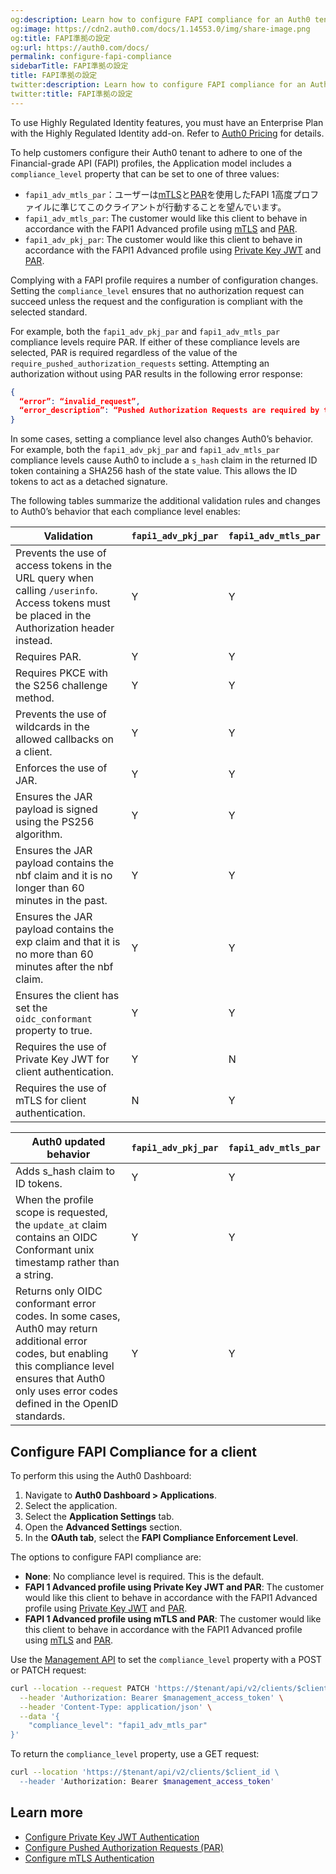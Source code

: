 ```yaml
---
og:description: Learn how to configure FAPI compliance for an Auth0 tenant.
og:image: https://cdn2.auth0.com/docs/1.14553.0/img/share-image.png
og:title: FAPI準拠の設定
og:url: https://auth0.com/docs/
permalink: configure-fapi-compliance
sidebarTitle: FAPI準拠の設定
title: FAPI準拠の設定
twitter:description: Learn how to configure FAPI compliance for an Auth0 tenant.
twitter:title: FAPI準拠の設定
---
```


<Callout icon="file-lines" color="#0EA5E9" iconType="regular">

To use Highly Regulated Identity features, you must have an Enterprise Plan with the Highly Regulated Identity add-on. Refer to [Auth0 Pricing](https://auth0.com/pricing/) for details.

</Callout>

To help customers configure their Auth0 tenant to adhere to one of the Financial-grade API (FAPI) profiles, the Application model includes a `compliance_level` property that can be set to one of three values:

* `fapi1_adv_mtls_par`：ユーザーは[mTLS](/configure-mtls)と[PAR](/configure-par)を使用したFAPI 1高度プロファイルに準じてこのクライアントが行動することを望んでいます。
* `fapi1_adv_mtls_par`: The customer would like this client to behave in accordance with the FAPI1 Advanced profile using [mTLS](/docs/get-started/applications/configure-mtls) and [PAR](/docs/get-started/applications/configure-par).
* `fapi1_adv_pkj_par`: The customer would like this client to behave in accordance with the FAPI1 Advanced profile using [Private Key JWT](/docs/get-started/applications/configure-private-key-jwt) and [PAR](/docs/get-started/applications/configure-par).

Complying with a FAPI profile requires a number of configuration changes. Setting the `compliance_level` ensures that no authorization request can succeed unless the request and the configuration is compliant with the selected standard.

For example, both the `fapi1_adv_pkj_par` and `fapi1_adv_mtls_par` compliance levels require PAR. If either of these compliance levels are selected, PAR is required regardless of the value of the `require_pushed_authorization_requests` setting. Attempting an authorization without using PAR results in the following error response:

```json lines
{
  “error”: “invalid_request”,
  “error_description”: “Pushed Authorization Requests are required by the configured compliance level” 
}
```






In some cases, setting a compliance level also changes Auth0’s behavior. For example, both the `fapi1_adv_pkj_par` and `fapi1_adv_mtls_par` compliance levels cause Auth0 to include a `s_hash` claim in the returned <Tooltip tip="ID Token: Credential meant for the client itself, rather than for accessing a resource." cta="View Glossary" href="/docs/glossary?term=ID+token">ID token</Tooltip> containing a SHA256 hash of the state value. This allows the ID tokens to act as a detached signature.

The following tables summarize the additional validation rules and changes to Auth0’s behavior that each compliance level enables:

<table class="table"><thead>
<tr>
<th><strong>Validation</strong></th>
<th><code>fapi1_adv_pkj_par</code></th>
<th><code>fapi1_adv_mtls_par</code></th>
</tr>
</thead>
<tbody>
<tr>
<td>Prevents the use of access tokens in the URL query when calling <code>/userinfo</code>. Access tokens must be placed in the Authorization header instead.</td>
<td>Y</td>
<td>Y</td>
</tr>
<tr>
<td>Requires PAR.</td>
<td>Y</td>
<td>Y</td>
</tr>
<tr>
<td>Requires PKCE with the S256 challenge method.</td>
<td>Y</td>
<td>Y</td>
</tr>
<tr>
<td>Prevents the use of wildcards in the allowed callbacks on a client.</td>
<td>Y</td>
<td>Y</td>
</tr>
<tr>
<td>Enforces the use of JAR.</td>
<td>Y</td>
<td>Y</td>
</tr>
<tr>
<td>Ensures the JAR payload is signed using the PS256 algorithm.</td>
<td>Y</td>
<td>Y</td>
</tr>
<tr>
<td>Ensures the JAR payload contains the nbf claim and it is no longer than 60 minutes in the past.</td>
<td>Y</td>
<td>Y</td>
</tr>
<tr>
<td>Ensures the JAR payload contains the exp claim and that it is no more than 60 minutes after the nbf claim.</td>
<td>Y</td>
<td>Y</td>
</tr>
<tr>
<td>Ensures the client has set the <code>oidc_conformant</code> property to true.</td>
<td>Y</td>
<td>Y</td>
</tr>
<tr>
<td>Requires the use of Private Key JWT for client authentication.</td>
<td>Y</td>
<td>N</td>
</tr>
<tr>
<td>Requires the use of mTLS for client authentication.</td>
<td>N</td>
<td>Y</td>
</tr>
</tbody>
</table>

<table class="table"><thead>
<tr>
<th><strong>Auth0 updated behavior</strong></th>
<th><code>fapi1_adv_pkj_par</code></th>
<th><code>fapi1_adv_mtls_par</code></th>
</tr>
</thead>
<tbody>
<tr>
<td>Adds s_hash claim to ID tokens.</td>
<td>Y</td>
<td>Y</td>
</tr>
<tr>
<td>When the profile scope is requested, the <code>update_at</code> claim contains an OIDC Conformant unix timestamp rather than a string.</td>
<td>Y</td>
<td>Y</td>
</tr>
<tr>
<td>Returns only OIDC conformant error codes. In some cases, Auth0 may return additional error codes, but enabling this compliance level ensures that Auth0 only uses error codes defined in the OpenID standards.</td>
<td>Y</td>
<td>Y</td>
</tr>
</tbody>
</table>

## Configure FAPI Compliance for a client

<Tabs><Tab title="Auth0 Dashboard">

To perform this using the Auth0 Dashboard:

1. Navigate to **Auth0 Dashboard > Applications**.
2. Select the application.
3. Select the **Application Settings** tab.
4. Open the **Advanced Settings** section.
5. In the **OAuth tab**, select the **FAPI Compliance Enforcement Level**.

The options to configure FAPI compliance are:

* **None**: No compliance level is required. This is the default.
* **FAPI 1 Advanced profile using Private Key JWT and PAR**: The customer would like this client to behave in accordance with the FAPI1 Advanced profile using [Private Key JWT](/docs/get-started/applications/configure-private-key-jwt) and [PAR](/docs/get-started/applications/configure-par).
* **FAPI 1 Advanced profile using mTLS and PAR**: The customer would like this client to behave in accordance with the FAPI1 Advanced profile using [mTLS](/docs/get-started/applications/configure-mtls) and [PAR](/docs/get-started/applications/configure-par).

</Tab><Tab title="Management API">

Use the [Management API](https://auth0.com/docs/api/management/v2) to set the `compliance_level` property with a POST or PATCH request:

```bash lines
curl --location --request PATCH 'https://$tenant/api/v2/clients/$client_id' \
  --header 'Authorization: Bearer $management_access_token' \
  --header 'Content-Type: application/json' \
  --data '{
    "compliance_level": "fapi1_adv_mtls_par"
}'
```






To return the `compliance_level` property, use a GET request:

```bash lines
curl --location 'https://$tenant/api/v2/clients/$client_id \
  --header 'Authorization: Bearer $management_access_token'
```






</Tab></Tabs>

## Learn more

* [Configure Private Key JWT Authentication](/docs/get-started/applications/configure-private-key-jwt)
* [Configure Pushed Authorization Requests (PAR)](/docs/get-started/applications/configure-par)
* [Configure mTLS Authentication](/docs/get-started/applications/configure-mtls)